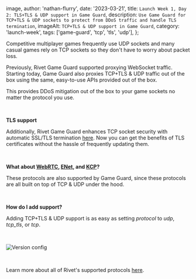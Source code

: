 
  image,
  author: 'nathan-flurry',
  date: '2023-03-21',
  title: `Launch Week 1, Day 2: TLS+TLS & UDP support in Game Guard`,
  description: `Use Game Guard for TCP+TLS & UDP sockets to protect from DDoS traffic and handle TLS termination`,
  imageAlt: `TCP+TLS & UDP support in Game Guard`,
  category: 'launch-week',
  tags: ['game-guard', 'tcp', 'tls', 'udp'],
};


Competitive multiplayer games frequently use UDP sockets and many casual games rely on TCP sockets so they don't have to worry about packet loss.

Previously, Rivet Game Guard supported proxying WebSocket traffic. Starting today, Game Guard also proxies TCP+TLS & UDP traffic out of the box using the same, easy-to-use APIs provided out of the box.

This provides DDoS mitigation out of the box to your game sockets no matter the protocol you use.

‍

**TLS support**

Additionally, Rivet Game Guard enhances TCP socket security with automatic SSL/TLS termination [here](/dynamic-servers/concepts/game-guard#ssl-tls-termination). Now you can get the benefits of TLS certificates without the hassle of frequently updating them.

‍

**What about **[**WebRTC**](https://webrtc.org/)**, **[**ENet**](http://sauerbraten.org/enet/)**, and **[**KCP**](https://github.com/skywind3000/kcp/blob/master/README.en.md)**?**

These protocols are also supported by Game Guard, since these protocols are all built on top of TCP & UDP under the hood.

‍

**How do I add support?**

Adding TCP+TLS & UDP support is as easy as setting _protocol_ to _udp_, _tcp_tls_, or _tcp_.

‍

<Image src={versionConfig} alt='Version config' />

‍

Learn more about all of Rivet's supported protocols [here](/dynamic-servers/concepts/protocols).
